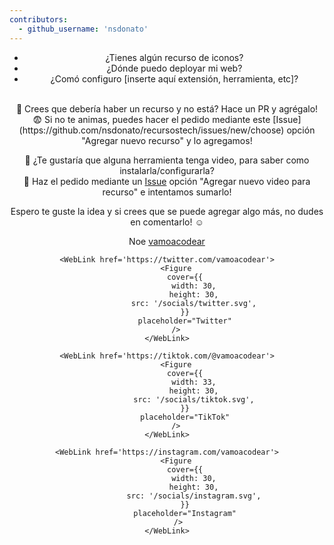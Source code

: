 ```yaml
---
contributors:
  - github_username: 'nsdonato'
---
```



<Header
	title='Inicio'
	description='En Internet siempre veo las mismas preguntas:'
/>

- ¿Tienes algún recurso de iconos?
- ¿Dónde puedo deployar mi web?
- ¿Comó configuro [inserte aquí extensión, herramienta, etc]?

<br />
📌 Crees que debería haber un recurso y no está? Hace un PR y agrégalo! <br />
😨 Si no te animas, puedes hacer el pedido mediante este <span className='underline'>
	[Issue](https://github.com/nsdonato/recursostech/issues/new/choose)
</span> opción "Agregar nuevo recurso" y lo agregamos! <br />

🤔 ¿Te gustaría que alguna herramienta tenga video, para saber como instalarla/configurarla? <br />
🚀 Haz el pedido mediante un <span className="underline">
[Issue](https://github.com/nsdonato/recursostech/issues/new/choose) opción "Agregar nuevo video para recurso" </span> e intentamos sumarlo! <br />

Espero te guste la idea y si crees que se puede agregar algo más, no dudes en comentarlo! ☺️

Noe <span className="underline">[vamoacodear](https://twitter.com/vamoacodear)</span>

<div className='flex gap-2 mt-4 items-center'>
	<WebLink href='https://discord.gg/JYnKadCSkV'>
		<Figure
			cover={{
				width: 40,
				height: 40,
				src: '/socials/discord.svg',
			}}
			placeholder="Discord"
		/>
	</WebLink>

    <WebLink href='https://twitter.com/vamoacodear'>
    	<Figure
    		cover={{
    			width: 30,
    			height: 30,
    			src: '/socials/twitter.svg',
    		}}
    		placeholder="Twitter"
    	/>
    </WebLink>

    <WebLink href='https://tiktok.com/@vamoacodear'>
    	<Figure
    		cover={{
    			width: 33,
    			height: 30,
    			src: '/socials/tiktok.svg',
    		}}
    		placeholder="TikTok"
    	/>
    </WebLink>

    <WebLink href='https://instagram.com/vamoacodear'>
    	<Figure
    		cover={{
    			width: 30,
    			height: 30,
    			src: '/socials/instagram.svg',
    		}}
    		placeholder="Instagram"
    	 />
    </WebLink>

</div>
